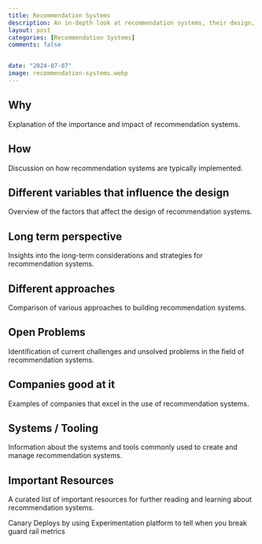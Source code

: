```yaml
---
title: Recommendation Systems
description: An in-depth look at recommendation systems, their design, approaches, and open problems.
layout: post
categories: [Recommendation Systems]
comments: false


date: "2024-07-07"
image: recommendation-systems.webp
---
```


## Why

Explanation of the importance and impact of recommendation systems.

## How

Discussion on how recommendation systems are typically implemented.

## Different variables that influence the design

Overview of the factors that affect the design of recommendation systems.

## Long term perspective

Insights into the long-term considerations and strategies for recommendation systems.

## Different approaches

Comparison of various approaches to building recommendation systems.

## Open Problems

Identification of current challenges and unsolved problems in the field of recommendation systems.

## Companies good at it

Examples of companies that excel in the use of recommendation systems.

## Systems / Tooling

Information about the systems and tools commonly used to create and manage recommendation systems.

## Important Resources

A curated list of important resources for further reading and learning about recommendation systems.

Canary Deploys by using Experimentation platform to tell when you break guard rail metrics
